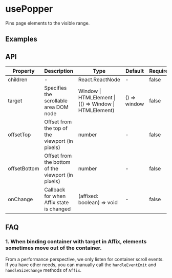 # usePopper

Pins page elements to the visible range.

## Examples



## API

| Property | Description | Type | Default | Require |
| --- | --- | --- | --- | --- |
| children | - | React.ReactNode | - | false |
| target | Specifies the scrollable area DOM node | Window \| HTMLElement \|(() => Window \| HTMLElement) | () => window | false |
| offsetTop | Offset from the top of the viewport (in pixels) | number | - | false |
| offsetBottom | Offset from the bottom of the viewport (in pixels) | number | - | false |
| onChange | Callback for when Affix state is changed | (affixed: boolean) => void | - | false |

## FAQ

### 1. When binding container with target in Affix, elements sometimes move out of the container.

From a performance perspective, we only listen for container scroll events. If you have other needs, you can manually call the `handleEventEmit` and `handleSizeChange` methods of `Affix`.
